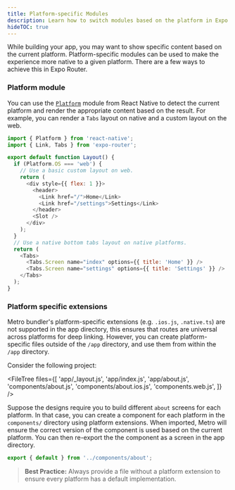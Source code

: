 ```yaml
---
title: Platform-specific Modules
description: Learn how to switch modules based on the platform in Expo Router.
hideTOC: true
---
```



While building your app, you may want to show specific content based on the current platform. Platform-specific modules can be used to make the experience more native to a given platform. There are a few ways to achieve this in Expo Router.

### Platform module

You can use the [`Platform`](https://reactnative.dev/docs/platform-specific-code#platform-module) module from React Native to detect the current platform and render the appropriate content based on the result. For example, you can render a `Tabs` layout on native and a custom layout on the web.

```js app/_layout.js
import { Platform } from 'react-native';
import { Link, Tabs } from 'expo-router';

export default function Layout() {
  if (Platform.OS === 'web') {
    // Use a basic custom layout on web.
    return (
      <div style={{ flex: 1 }}>
        <header>
          <Link href="/">Home</Link>
          <Link href="/settings">Settings</Link>
        </header>
        <Slot />
      </div>
    );
  }
  // Use a native bottom tabs layout on native platforms.
  return (
    <Tabs>
      <Tabs.Screen name="index" options={{ title: 'Home' }} />
      <Tabs.Screen name="settings" options={{ title: 'Settings' }} />
    </Tabs>
  );
}
```

### Platform specific extensions

Metro bundler's platform-specific extensions (e.g. `.ios.js`, `.native.ts`) are not supported in the app directory, this ensures that routes are universal across platforms for deep linking. However, you can create platform-specific files outside of the `/app` directory, and use them from within the `/app` directory.

Consider the following project:

<FileTree
  files={[
    'app/_layout.js',
    'app/index.js',
    'app/about.js',
    'components/about.js',
    'components/about.ios.js',
    'components.web.js',
  ]}
/>

Suppose the designs require you to build different `about` screens for each platform. In that case, you can create a component for each platform in the `components/` directory using platform extensions. When imported, Metro will ensure the correct version of the component is used based on the current platform. You can then re-export the the component as a screen in the app directory.

```js app/about.js
export { default } from '../components/about';
```

> **Best Practice:** Always provide a file without a platform extension to ensure every platform has a default implementation.
